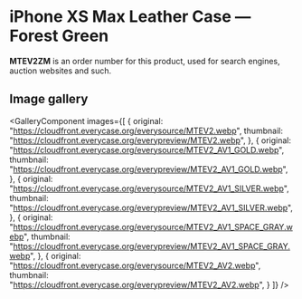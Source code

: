 
# iPhone XS Max Leather Case — Forest Green

<Callout type='info' emoji='👉🏻'>**MTEV2ZM** is an order number for this product, used for search engines, auction websites and such.</Callout>

## Image gallery

<GalleryComponent
    images={[
      {
        original: "https://cloudfront.everycase.org/everysource/MTEV2.webp",
        thumbnail: "https://cloudfront.everycase.org/everypreview/MTEV2.webp",
      },
      {
        original: "https://cloudfront.everycase.org/everysource/MTEV2_AV1_GOLD.webp",
        thumbnail: "https://cloudfront.everycase.org/everypreview/MTEV2_AV1_GOLD.webp",
      },
      {
        original: "https://cloudfront.everycase.org/everysource/MTEV2_AV1_SILVER.webp",
        thumbnail: "https://cloudfront.everycase.org/everypreview/MTEV2_AV1_SILVER.webp",
      },
      {
        original: "https://cloudfront.everycase.org/everysource/MTEV2_AV1_SPACE_GRAY.webp",
        thumbnail: "https://cloudfront.everycase.org/everypreview/MTEV2_AV1_SPACE_GRAY.webp",
      },
      {
        original: "https://cloudfront.everycase.org/everysource/MTEV2_AV2.webp",
        thumbnail: "https://cloudfront.everycase.org/everypreview/MTEV2_AV2.webp",
      }
    ]}
  />
